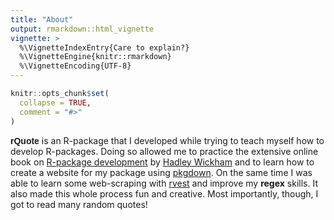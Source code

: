 ```yaml
---
title: "About"
output: rmarkdown::html_vignette
vignette: >
  %\VignetteIndexEntry{Care to explain?}
  %\VignetteEngine{knitr::rmarkdown}
  %\VignetteEncoding{UTF-8}
---
```


```r
knitr::opts_chunk$set(
  collapse = TRUE,
  comment = "#>"
)
```

<span style = "font-family: 'Orbitron', sans-serif; font-weight: bold">rQuote</span> is an R-package that I developed while trying to teach myself how to develop R-packages. Doing so allowed me to practice the extensive online book on [R-package development](http://r-pkgs.had.co.nz/) by [Hadley Wickham](http://hadley.nz/) and to learn how to create a website for my package using [pkgdown](https://pkgdown.r-lib.org/). On the same time I was able to learn some web-scraping with [rvest](https://github.com/tidyverse/rvest) and improve my <b>regex</b> skills. It also made this whole process fun and creative. Most importantly, though, I got to read many random quotes!
